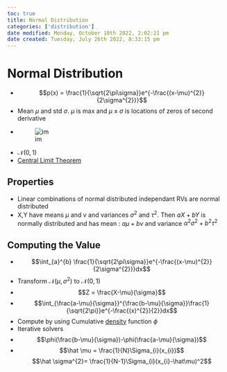 ```yaml
---
toc: true
title: Normal Distribution
categories: ['distribution']
date modified: Monday, October 10th 2022, 2:02:21 pm
date created: Tuesday, July 26th 2022, 8:33:15 pm
---
```


# Normal Distribution
- $$p(x) = \frac{1}{\sqrt{2\pi\sigma}}e^{-\frac{(x-\mu)^{2}}{2\sigma^{2}}}$$
- Mean $\mu$ and std $\sigma$. $\mu$ is max and $\mu \pm \sigma$ is locations of zeros of second derivative
- ![im](images/Pasted%20image%2020220319144034.png)
- $\mathcal{N}(0,1)$
- [Central Limit Theorem](Central%20Limit%20Theorem.qmd)

## Properties
- Linear combinations of normal distributed independant RVs are normal distributed
- X,Y have means $\mu$ and v and variances $\sigma^{2}$ and $\tau^{2}$. Then $aX + bY$ is normally distributed and has mean : $a\mu + bv$ and variance $\alpha^{2}\sigma^{2}+b^{2}\tau^{2}$

## Computing the Value
- $$\int_{a}^{b} \frac{1}{\sqrt{2\pi\sigma}}e^{-\frac{(x-\mu)^{2}}{2\sigma^{2}}}dx$$
- Transform $\mathscr{N}(\mu, \sigma^{2})$ to $\mathscr{N}(0,1)$
- $$Z = \frac{X-\mu}{\sigma}$$
- $$\int_{\frac{a-\mu}{\sigma}}^{\frac{b-\mu}{\sigma}}\frac{1}{\sqrt{2\pi}}e^{-\frac{(x)^{2}}{2}}dx$$
- Compute by using Cumulative [density](Density.qmd) function $\phi$
- Iterative solvers
- $$\phi(\frac{b-\mu}{\sigma})-\phi(\frac{a-\mu}{\sigma})$$
- $$\hat \mu = \frac{1}{N}\Sigma_{i}(x_{i})$$ $$\hat \sigma^{2}= \frac{1}{N-1}\Sigma_{i}(x_{i}-\hat\mu)^2$$



